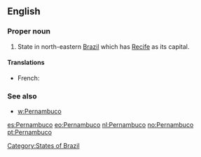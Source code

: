 ==English==

===Proper noun===
{{en-proper noun}}

# State in north-eastern [[Brazil]] which has [[Recife]] as its capital.

====Translations====
{{trans-top|state}}
* French: {{t|fr|Pernambouc}}
{{trans-mid}}
{{trans-bottom}}

===See also===
* [[w:Pernambuco]]

[[Category:States of Brazil]]

[[es:Pernambuco]]
[[eo:Pernambuco]]
[[nl:Pernambuco]]
[[no:Pernambuco]]
[[pt:Pernambuco]]